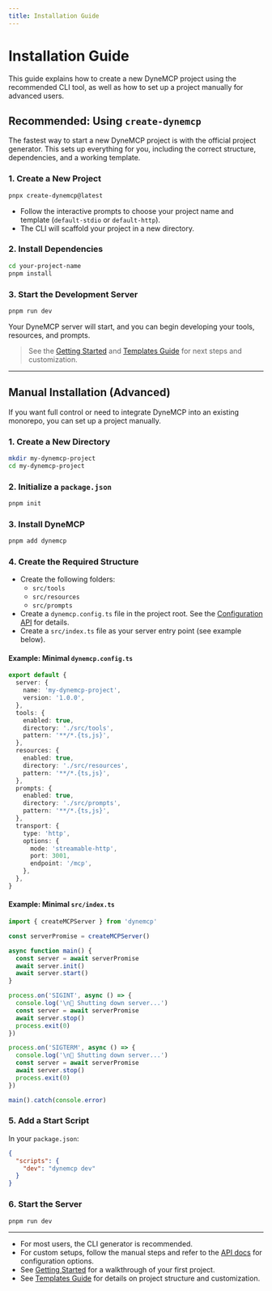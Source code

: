 ```yaml
---
title: Installation Guide
---
```


# Installation Guide

This guide explains how to create a new DyneMCP project using the recommended CLI tool, as well as how to set up a project manually for advanced users.

## Recommended: Using `create-dynemcp`

The fastest way to start a new DyneMCP project is with the official project generator. This sets up everything for you, including the correct structure, dependencies, and a working template.

### 1. Create a New Project

```sh
pnpx create-dynemcp@latest
```

- Follow the interactive prompts to choose your project name and template (`default-stdio` or `default-http`).
- The CLI will scaffold your project in a new directory.

### 2. Install Dependencies

```sh
cd your-project-name
pnpm install
```

### 3. Start the Development Server

```sh
pnpm run dev
```

Your DyneMCP server will start, and you can begin developing your tools, resources, and prompts.

> See the [Getting Started](./getting-started) and [Templates Guide](./templates) for next steps and customization.

---

## Manual Installation (Advanced)

If you want full control or need to integrate DyneMCP into an existing monorepo, you can set up a project manually.

### 1. Create a New Directory

```sh
mkdir my-dynemcp-project
cd my-dynemcp-project
```

### 2. Initialize a `package.json`

```sh
pnpm init
```

### 3. Install DyneMCP

```sh
pnpm add dynemcp
```

### 4. Create the Required Structure

- Create the following folders:
  - `src/tools`
  - `src/resources`
  - `src/prompts`
- Create a `dynemcp.config.ts` file in the project root. See the [Configuration API](../api/config) for details.
- Create a `src/index.ts` file as your server entry point (see example below).

#### Example: Minimal `dynemcp.config.ts`

```ts
export default {
  server: {
    name: 'my-dynemcp-project',
    version: '1.0.0',
  },
  tools: {
    enabled: true,
    directory: './src/tools',
    pattern: '**/*.{ts,js}',
  },
  resources: {
    enabled: true,
    directory: './src/resources',
    pattern: '**/*.{ts,js}',
  },
  prompts: {
    enabled: true,
    directory: './src/prompts',
    pattern: '**/*.{ts,js}',
  },
  transport: {
    type: 'http',
    options: {
      mode: 'streamable-http',
      port: 3001,
      endpoint: '/mcp',
    },
  },
}
```

#### Example: Minimal `src/index.ts`

```ts
import { createMCPServer } from 'dynemcp'

const serverPromise = createMCPServer()

async function main() {
  const server = await serverPromise
  await server.init()
  await server.start()
}

process.on('SIGINT', async () => {
  console.log('\n🛑 Shutting down server...')
  const server = await serverPromise
  await server.stop()
  process.exit(0)
})

process.on('SIGTERM', async () => {
  console.log('\n🛑 Shutting down server...')
  const server = await serverPromise
  await server.stop()
  process.exit(0)
})

main().catch(console.error)
```

### 5. Add a Start Script

In your `package.json`:

```json
{
  "scripts": {
    "dev": "dynemcp dev"
  }
}
```

### 6. Start the Server

```sh
pnpm run dev
```

---

- For most users, the CLI generator is recommended.
- For custom setups, follow the manual steps and refer to the [API docs](../api/config) for configuration options.
- See [Getting Started](./getting-started) for a walkthrough of your first project.
- See [Templates Guide](./templates) for details on project structure and customization.